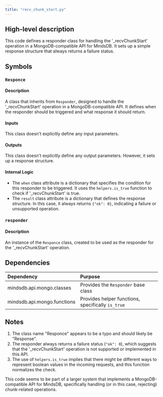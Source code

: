 ```yaml
---
title: "recv_chunk_start.py"
---
```


## High-level description
This code defines a responder class for handling the '_recvChunkStart' operation in a MongoDB-compatible API for MindsDB. It sets up a simple response structure that always returns a failure status.

## Symbols

### `Responce`
#### Description
A class that inherits from `Responder`, designed to handle the '_recvChunkStart' operation in a MongoDB-compatible API. It defines when the responder should be triggered and what response it should return.

#### Inputs
This class doesn't explicitly define any input parameters.

#### Outputs
This class doesn't explicitly define any output parameters. However, it sets up a response structure.

#### Internal Logic
- The `when` class attribute is a dictionary that specifies the condition for this responder to be triggered. It uses the `helpers.is_true` function to check if '_recvChunkStart' is true.
- The `result` class attribute is a dictionary that defines the response structure. In this case, it always returns `{"ok": 0}`, indicating a failure or unsupported operation.

### `responder`
#### Description
An instance of the `Responce` class, created to be used as the responder for the '_recvChunkStart' operation.

## Dependencies
| Dependency | Purpose |
|:-----------|:--------|
| mindsdb.api.mongo.classes | Provides the `Responder` base class |
| mindsdb.api.mongo.functions | Provides helper functions, specifically `is_true` |

## Notes
1. The class name "Responce" appears to be a typo and should likely be "Response".
2. The responder always returns a failure status (`"ok": 0`), which suggests that the '_recvChunkStart' operation is not supported or implemented in this API.
3. The use of `helpers.is_true` implies that there might be different ways to represent boolean values in the incoming requests, and this function normalizes the check.

This code seems to be part of a larger system that implements a MongoDB-compatible API for MindsDB, specifically handling (or in this case, rejecting) chunk-related operations.